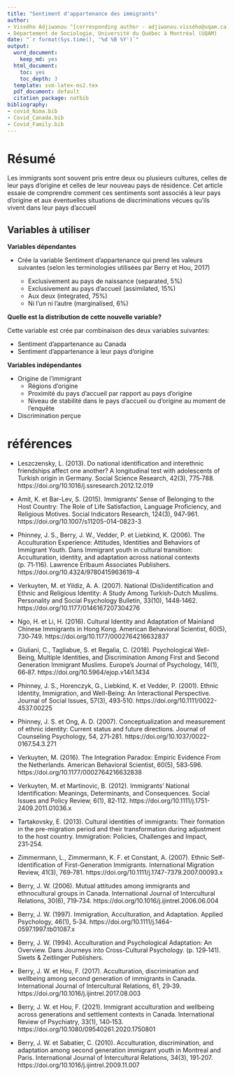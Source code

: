 ```yaml
---
title: "Sentiment d'appartenance des immigrants"
author:
- Vissého Adjiwanou ^[corresponding author - adjiwanou.vissého@uqam.ca]
- Département de Sociologie, Université du Québec à Montréal (UQAM)
date: "`r format(Sys.time(), '%d %B %Y')`"
output:
  word_document:
    keep_md: yes
  html_document:
    toc: yes
    toc_depth: 3
  template: svm-latex-ms2.tex
  pdf_document: default
  citation_package: natbib
bibliography:
- covid_Nima.bib
- Covid_Canada.bib
- Covid_Family.bib
---
```

<!--
# Journal: family issues - SAGE
https://journals-sagepub-com.proxy.bibliotheques.uqam.ca/author-instructions/JFI

https://fishandwhistle.net/post/2020/getting-started-zotero-better-bibtex-rmarkdown/
https://www.zotero.org/styles?fields=sociology
-->

\newpage

# Résumé

Les immigrants sont souvent pris entre deux ou plusieurs cultures, celles de leur pays d'origine et celles de leur nouveau pays de résidence. Cet article essaie de comprendre comment ces sentiments sont associés à leur pays d'origine et aux éventuelles situations de discriminations vécues qu'ils vivent dans leur pays d'accueil

## Variables à utiliser

**Variables dépendantes**

- Crée la variable Sentiment d'appartenance qui prend les valeurs suivantes (selon les terminologies utilisées par Berry et Hou, 2017)

  - Exclusivement au pays de naissance (separated, 5%)
  - Exclusivement au pays d'accueil (assimilated, 15%)
  - Aux deux  (integrated, 75%)
  - Ni l'un ni l'autre (marginalised, 6%)

**Quelle est la distribution de cette nouvelle variable?**

Cette variable est crée par combinaison des deux variables suivantes:

  - Sentiment d'appartenance au Canada
  - Sentiment d'appartenance à leur pays d'origine

**Variables indépendantes**

- Origine de l'immigrant
  - Régions d'origine
  - Proximité du pays d'accueil par rapport au pays d'origine 
  - Niveau de stabilité dans le pays d'accueil ou d'origine au moment de l'enquête
  
- Discrimination perçue  


# références

<!--La recherche montre que l’identification au pays d’origine et l’identification au pays d’accueil ne sont pas nécessairement et mutuellement exclusives (Berry, 1997; Zimmermann et al., 2007) et que les immigrants et leurs descendants se débattent sur la question de la combinaison de l’identification ethnique et nationale (Leszczensky, 2013; Phinney et al., 2006; Portes et Rumbaut, 2001; Verkuyten et Yildiz, 2007). Les immigrants qui arrivent dans un nouveau pays prennent une décision non seulement sur l’adaptation à la culture et à la société d’accueil, mais aussi sur le niveau d’attachement à la culture et à la société d’origine qu’ils veulent conserver. De ce fait, le modèle bipolaire unidimensionnel (Eisenstadt, 1954), suggère que les immigrants arrivent dans le pays d’accueil avec une seule identité, celle associée à leur pays d’origine, mais cette identité s’affaiblit et qu’au fil du temps, les immigrants acquièrent progressivement l’identité associée au pays d’accueil (Ngo et Li, 2016; Tartakovsky, 2013). On s’attend donc à ce que les immigrants libèrent progressivement les attachements antérieurs envers leur pays d’origine, et développent un sentiment d’appartenance au pays d’accueil (Amit et Bar-Lev, 2015). Cependant, des études indiquent que les immigrants n’abandonnent pas simplement leurs affinités culturelles avec leur pays d’origine mais les utilisent comme outils d’interprétation dans la construction de leur identité individuelle et collective dans la nouvelle société (Amit et Bar-Lev, 2015). À tout moment après leur arrivée dans le pays d’accueil, les immigrants peuvent également avoir une combinaison d’engagements envers la société d’accueil et envers la société d’origine ou adopter une identité biculturelle (Berry, 1997, 1994; Phinney et al., 2006; Verkuyten et Martinovic, 2012). Dès lors, les immigrants parviennent rarement à une identité nationale ou biculturelle et adoptent plus fréquemment une stratégie de séparation, c’est-à-dire, une grande valeur accordée au désir de conserver leur propre patrimoine culturel et, simultanément, peu d’intérêt à adopter la culture de la société d’accueil (Giuliani et al., 2018; Verkuyten et Martinovic, 2012).-->


- Leszczensky, L. (2013). Do national identification and interethnic friendships affect one another? A longitudinal test with adolescents of Turkish origin in Germany. Social Science Research, 42(3), 775‑788. https://doi.org/10.1016/j.ssresearch.2012.12.019

- Amit, K. et Bar-Lev, S. (2015). Immigrants’ Sense of Belonging to the Host Country: The Role of Life Satisfaction, Language Proficiency, and Religious Motives. Social Indicators Research, 124(3), 947‑961. https://doi.org/10.1007/s11205-014-0823-3

- Phinney, J. S., Berry, J. W., Vedder, P. et Liebkind, K. (2006). The Acculturation Experience: Attitudes, Identities and Behaviors of Immigrant Youth. Dans Immigrant youth in cultural transition: Acculturation, identity, and adaptation across national contexts (p. 71‑116). Lawrence Erlbaum Associates Publishers. https://doi.org/10.4324/9780415963619-4

- Verkuyten, M. et Yildiz, A. A. (2007). National (Dis)identification and Ethnic and Religious Identity: A Study Among Turkish-Dutch Muslims. Personality and Social Psychology Bulletin, 33(10), 1448‑1462. https://doi.org/10.1177/0146167207304276

- Ngo, H. et Li, H. (2016). Cultural Identity and Adaptation of Mainland Chinese Immigrants in Hong Kong. American Behavioral Scientist, 60(5), 730‑749. https://doi.org/10.1177/0002764216632837

- Giuliani, C., Tagliabue, S. et Regalia, C. (2018). Psychological Well-Being, Multiple Identities, and Discrimination Among First and Second Generation Immigrant Muslims. Europe’s Journal of Psychology, 14(1), 66‑87. https://doi.org/10.5964/ejop.v14i1.1434

- Phinney, J. S., Horenczyk, G., Liebkind, K. et Vedder, P. (2001). Ethnic Identity, Immigration, and Well-Being: An Interactional Perspective. Journal of Social Issues, 57(3), 493‑510. https://doi.org/10.1111/0022-4537.00225

- Phinney, J. S. et Ong, A. D. (2007). Conceptualization and measurement of ethnic identity: Current status and future directions. Journal of Counseling Psychology, 54, 271‑281. https://doi.org/10.1037/0022-0167.54.3.271

- Verkuyten, M. (2016). The Integration Paradox: Empiric Evidence From the Netherlands. American Behavioral Scientist, 60(5), 583‑596. https://doi.org/10.1177/0002764216632838

- Verkuyten, M. et Martinovic, B. (2012). Immigrants’ National Identification: Meanings, Determinants, and Consequences. Social Issues and Policy Review, 6(1), 82‑112. https://doi.org/10.1111/j.1751-2409.2011.01036.x

- Tartakovsky, E. (2013). Cultural identities of immigrants: Their formation in the pre-migration period and their transformation during adjustment to the host country. Immigration: Policies, Challenges and Impact, 231‑254.

- Zimmermann, L., Zimmermann, K. F. et Constant, A. (2007). Ethnic Self-Identification of First-Generation Immigrants. International Migration Review, 41(3), 769‑781. https://doi.org/10.1111/j.1747-7379.2007.00093.x

- Berry, J. W. (2006). Mutual attitudes among immigrants and ethnocultural groups in Canada. International Journal of Intercultural Relations, 30(6), 719‑734. https://doi.org/10.1016/j.ijintrel.2006.06.004

- Berry, J. W. (1997). Immigration, Acculturation, and Adaptation. Applied Psychology, 46(1), 5‑34. https://doi.org/10.1111/j.1464-0597.1997.tb01087.x

- Berry, J. W. (1994). Acculturation and Psychological Adaptation: An Overview. Dans Journeys into Cross-Cultural Psychology. (p. 129‑141). Swets & Zeitlinger Publishers.

- Berry, J. W. et Hou, F. (2017). Acculturation, discrimination and wellbeing among second generation of immigrants in Canada. International Journal of Intercultural Relations, 61, 29‑39. https://doi.org/10.1016/j.ijintrel.2017.08.003

- Berry, J. W. et Hou, F. (2021). Immigrant acculturation and wellbeing across generations and settlement contexts in Canada. International Review of Psychiatry, 33(1), 140‑153. https://doi.org/10.1080/09540261.2020.1750801

- Berry, J. W. et Sabatier, C. (2010). Acculturation, discrimination, and adaptation among second generation immigrant youth in Montreal and Paris. International Journal of Intercultural Relations, 34(3), 191‑207. https://doi.org/10.1016/j.ijintrel.2009.11.007

